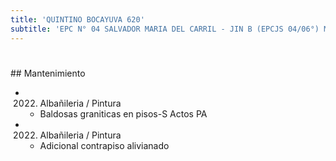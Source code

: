 ```yaml
---
title: 'QUINTINO BOCAYUVA 620'
subtitle: 'EPC N° 04 SALVADOR MARIA DEL CARRIL - JIN B (EPCJS 04/06°) MAESTRO F. REYES'
---
```


#


 ## Mantenimiento

*  (2022) Albañileria / Pintura 
    + Baldosas graniticas en pisos-S Actos PA

*  (2022) Albañileria / Pintura 
    + Adicional contrapiso alivianado



